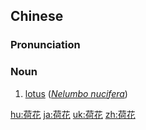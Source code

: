 ==Chinese==
{{zh-forms}}

===Pronunciation===
{{zh-pron
|m=héhuā
|c=ho4 faa1
|h=pfs=hò-fâ
|mn=hô-hoa/hô-hoe
|cat=n
}}

===Noun===
{{zh-noun}}

# [[lotus]] (''[[Nelumbo nucifera]]'')

{{zh-cat|Advanced}}

[[hu:荷花]]
[[ja:荷花]]
[[uk:荷花]]
[[zh:荷花]]